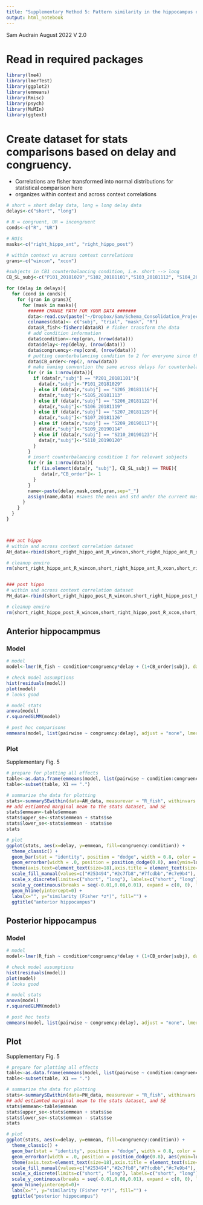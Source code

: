 ```yaml
---
title: "Supplementary Method 5: Pattern similarity in the hippocampus over time during retrieval of object-context pairs, regardless of memory granularity"
output: html_notebook
---
```


Sam Audrain August 2022
V 2.0

# Read in required packages
```r

library(lme4)
library(lmerTest)
library(ggplot2)
library(emmeans)
library(Rmisc)
library(psych)
library(MuMIn)
library(ggtext)

```


# Create dataset for stats comparisons based on delay and congruency. 
- Correlations are fisher transformed into normal distributions for statistical comparison here 
- organizes within context and across context correlations 

```r

# short = short delay data, long = long delay data
delays<-c("short", "long")

# R = congruent, UR = incongruent
conds<-c("R", "UR")

# ROIs
masks<-c("right_hippo_ant", "right_hippo_post")

# within context vs across context correlations 
grans<-c("wincon", "xcon")

#subjects in CB1 counterbalancing condition, i.e. short --> long
CB_SL_subj<-c("P101_20181029","S102_20181101","S103_20181112", "S104_20181113", "S105_20181113", "S106_20181119", "S107_20181126", "S108_20181126", "S109_20190114", "S110_20190120")

for (delay in delays){
  for (cond in conds){
    for (gran in grans){
      for (mask in masks){
        ###### CHANGE PATH FOR YOUR DATA ####### 
        data<-read.csv(paste("~/Dropbox/Sam/Schema_Consolidation_Project/R_SCP/SCP_StatsModels_GitHub/RSA_output/",cond,"_corrs_",gran,"_",delay,"_",mask,".csv",sep=""),header = FALSE, sep=" ",stringsAsFactors = FALSE)
        colnames(data)<- c("subj", "trial", "mask", "R")
        data$R_fish<-fisherz(data$R) # fisher transform the data
        # add condition information 
        data$condition<-rep(gran, (nrow(data)))
        data$delay<-rep(delay, (nrow(data)))
        data$congruency<-rep(cond, (nrow(data)))
        # putting counterbalancing condition to 2 for everyone since there are more people in this condition. Will swap out those in CB1 below. 
        data$CB_order<-rep(2, nrow(data))
        # make naming convention the same across delays for counterbalanced subjects 
        for (r in 1:nrow(data)){
          if (data[r,"subj"] == "P201_20181101"){
            data[r,"subj"]<-"P101_20181029"
          } else if (data[r,"subj"] == "S205_20181116"){
            data[r,"subj"]<-"S105_20181113"
          } else if (data[r,"subj"] == "S206_20181122"){
            data[r,"subj"]<-"S106_20181119"
          } else if (data[r,"subj"] == "S207_20181129"){
            data[r,"subj"]<-"S107_20181126"
          } else if (data[r,"subj"] == "S209_20190117"){
            data[r,"subj"]<-"S109_20190114"
          } else if (data[r,"subj"] == "S210_20190123"){
            data[r,"subj"]<-"S110_20190120"
          }
        }
        # insert counterbalancing condition 1 for relevant subjects
        for (r in 1:nrow(data)){
          if (is.element(data[r, "subj"], CB_SL_subj) == TRUE){
             data[r,"CB_order"]<- 1
          } 
        }
        name<-paste(delay,mask,cond,gran,sep="_")
        assign(name,data) #saves the mean and std under the current masks name
      }
    }
  }
}



### ant hippo 
# within and across context correlation dataset 
AH_data<-rbind(short_right_hippo_ant_R_wincon,short_right_hippo_ant_R_xcon,short_right_hippo_ant_UR_wincon,short_right_hippo_ant_UR_xcon,long_right_hippo_ant_R_wincon,long_right_hippo_ant_R_xcon, long_right_hippo_ant_UR_wincon,long_right_hippo_ant_UR_xcon)

# cleanup enviro 
rm(short_right_hippo_ant_R_wincon,short_right_hippo_ant_R_xcon,short_right_hippo_ant_UR_wincon,short_right_hippo_ant_UR_xcon,long_right_hippo_ant_R_wincon,long_right_hippo_ant_R_xcon, long_right_hippo_ant_UR_wincon,long_right_hippo_ant_UR_xcon)


### post hippo 
# within and across context correlation dataset 
PH_data<-rbind(short_right_hippo_post_R_wincon,short_right_hippo_post_R_xcon,short_right_hippo_post_UR_wincon,short_right_hippo_post_UR_xcon,long_right_hippo_post_R_wincon,long_right_hippo_post_R_xcon, long_right_hippo_post_UR_wincon,long_right_hippo_post_UR_xcon)

# cleanup enviro 
rm(short_right_hippo_post_R_wincon,short_right_hippo_post_R_xcon,short_right_hippo_post_UR_wincon,short_right_hippo_post_UR_xcon,long_right_hippo_post_R_wincon,long_right_hippo_post_R_xcon, long_right_hippo_post_UR_wincon,long_right_hippo_post_UR_xcon)

```

## Anterior hippocampmus

### Model
```r
# model 
model<-lmer(R_fish ~ condition*congruency*delay + (1+CB_order|subj), data=AH_data, na.action=na.omit, control = lmerControl(optimizer ="Nelder_Mead")) 

# check model assumptions 
hist(residuals(model))
plot(model)
# looks good 

# model stats 
anova(model)
r.squaredGLMM(model)

# post hoc comparisons 
emmeans(model, list(pairwise ~ congruency:delay), adjust = "none", lmer.df = "satterthwaite", lmerTest.limit = 28178)


```

### Plot
Supplementary Fig. 5
```r
# prepare for plotting all effects
table<-as.data.frame(emmeans(model, list(pairwise ~ condition:congruency:delay), adjust = "none"))
table<-subset(table, X1 == ".")

# summarize the data for plotting 
stats<-summarySEwithin(data=AH_data, measurevar = "R_fish", withinvars = c("delay","congruency","condition"), idvar = "subj", na.rm=TRUE)
## add estiamted marginal mean to the stats dataset, and SE
stats$emmean<-table$emmean
stats$upper_se<-stats$emmean + stats$se
stats$lower_se<-stats$emmean - stats$se
stats

# plot 
ggplot(stats, aes(x=delay, y=emmean, fill=congruency:condition)) +
  theme_classic() +
  geom_bar(stat = "identity", position = "dodge", width = 0.8, color = "black") +
  geom_errorbar(width = .0, position = position_dodge(0.8), aes(ymin=lower_se, ymax=upper_se)) +
  theme(axis.text=element_text(size=18),axis.title = element_text(size=20), axis.ticks.x=element_blank(), plot.title = element_text(size=22, face="bold", hjust=0.5), legend.text=element_text(size=16), legend.position = "bottom",axis.title.y = ggtext::element_markdown()) +
  scale_fill_manual(values=c("#253494","#2c7fb8","#7fcdbb","#c7e9b4"), labels = c("congruent within", "congruent across", "incongruent within","incongruent across")) +
  scale_x_discrete(limits=c("short", "long"), labels=c("short", "long")) +
  scale_y_continuous(breaks = seq(-0.01,0.08,0.01), expand = c(0, 0), limits = c(-0.01,0.08))+
  geom_hline(yintercept=0) +
  labs(x="", y="similarity (Fisher *z*)", fill="") +
  ggtitle("anterior hippocampus")


```


## Posterior hippocampus 

### Model
```r

# model 
model<-lmer(R_fish ~ condition*congruency*delay + (1+CB_order|subj), data=PH_data, na.action=na.omit, control = lmerControl(optimizer ="Nelder_Mead")) 

# check model assumptions 
hist(residuals(model))
plot(model)
# looks good 

# model stats 
anova(model)
r.squaredGLMM(model)

# post hoc tests
emmeans(model, list(pairwise ~ congruency:delay), adjust = "none", lmer.df = "satterthwaite", lmerTest.limit = 28178)


```

## Plot
Supplementary Fig. 5
```r

# prepare for plotting all effects
table<-as.data.frame(emmeans(model, list(pairwise ~ condition:congruency:delay), adjust = "none"))
table<-subset(table, X1 == ".")

# summarize the data for plotting 
stats<-summarySEwithin(data=PH_data, measurevar = "R_fish", withinvars = c("delay","congruency","condition"), idvar = "subj", na.rm=TRUE)
## add estiamted marginal mean to the stats dataset, and SE
stats$emmean<-table$emmean
stats$upper_se<-stats$emmean + stats$se
stats$lower_se<-stats$emmean - stats$se
stats

# plot 
ggplot(stats, aes(x=delay, y=emmean, fill=congruency:condition)) +
  theme_classic() +
  geom_bar(stat = "identity", position = "dodge", width = 0.8, color = "black") +
  geom_errorbar(width = .0, position = position_dodge(0.8), aes(ymin=lower_se, ymax=upper_se))+
  theme(axis.text=element_text(size=18),axis.title = element_text(size=20), axis.ticks.x=element_blank(), plot.title = element_text(size=22, face="bold", hjust=0.5), legend.text=element_text(size=16), legend.position = "bottom",axis.title.y = ggtext::element_markdown()) +
  scale_fill_manual(values=c("#253494","#2c7fb8","#7fcdbb","#c7e9b4"), labels = c("congruent within", "congruent across", "incongruent within","incongruent across"))+
  scale_x_discrete(limits=c("short", "long"), labels=c("short", "long"))+
  scale_y_continuous(breaks = seq(-0.01,0.08,0.01), expand = c(0, 0), limits = c(-0.01,0.08))+
  geom_hline(yintercept=0)+
  labs(x="", y="similarity (Fisher *z*)", fill="") +
  ggtitle("posterior hippocampus")

```
